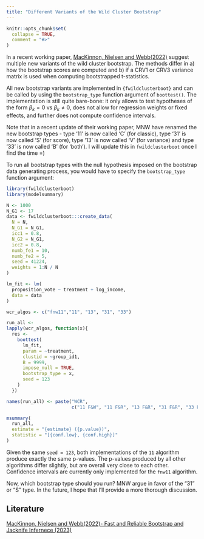 ```yaml
---
title: "Different Variants of the Wild Cluster Bootstrap"
---
```


```r
knitr::opts_chunk$set(
  collapse = TRUE,
  comment = "#>"
)
```

In a recent working paper, [MacKinnon, Nielsen and Webb(2022)](https://www.econ.queensu.ca/sites/econ.queensu.ca/files/wpaper/qed_wp_1485.pdf) suggest multiple new variants of the wild cluster bootstrap. The methods differ in a) how the bootstrap scores are computed and b) if a CRV1 or CRV3 variance matrix is used when computing bootstrapped t-statistics. 

All new bootstrap variants are implemented in `{fwildclusterboot}` and can be called by using the `bootstrap_type` function argument of `boottest()`. The implementation is still quite bare-bone: it only allows to test hypotheses of the form $\beta_k = 0$ vs $\beta_k \neq 0$, does not allow for regression weights or fixed effects, and further does not compute confidence intervals. 

Note that in a recent update of their working paper, MNW have renamed the new bootstrap types - type '11' is now called 'C' (for classic), type '31' is now called 'S' (for score), type '13' is now called 'V' (for variance) and type '33' is now called 'B' (for 'both'). I will update this in `fwildclusterboot` once I find the time =) 

To run all bootstrap types with the null hypothesis imposed on the bootstrap data generating process, you would have to specify the `bootstrap_type` function argument: 

```r
library(fwildclusterboot)
library(modelsummary)

N <- 1000
N_G1 <- 17
data <- fwildclusterboot:::create_data(
  N = N,
  N_G1 = N_G1,
  icc1 = 0.8,
  N_G2 = N_G1,
  icc2 = 0.8,
  numb_fe1 = 10,
  numb_fe2 = 5,
  seed = 41224,
  weights = 1:N / N
)

lm_fit <- lm(
  proposition_vote ~ treatment + log_income, 
  data = data
)

wcr_algos <- c("fnw11","11", "13", "31", "33")

run_all <- 
lapply(wcr_algos, function(x){  
  res <- 
    boottest(
      lm_fit, 
      param = ~treatment, 
      clustid = ~group_id1,
      B = 9999, 
      impose_null = TRUE,
      bootstrap_type = x,
      seed = 123
    )
  })

names(run_all) <- paste("WCR", 
                        c("11 F&W", "11 F&R", "13 F&R", "31 F&R", "33 F&R"))

msummary(
  run_all, 
  estimate = "{estimate} ({p.value})", 
  statistic = "[{conf.low}, {conf.high}]"
)

```

Given the same `seed = 123`, both implementations of the `11` algorithm produce exactly the same p-values. The p-values produced by all other algorithms differ slightly, but are overall very close to each other. Confidence intervals are currently only implemented for the `fnw11` algorithm.

Now, which bootstrap type should you run? MNW argue in favor of the "31" or "S" type. In the future, I hope that I'll provide a more thorough discussion. 

## Literature 

[MacKinnon, Nielsen and Webb(2022)- Fast and Reliable Bootstrap and Jacknife Infernece (2023)](https://www.econ.queensu.ca/sites/econ.queensu.ca/files/wpaper/qed_wp_1485.pdf)
